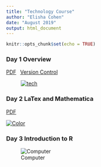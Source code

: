 ```yaml
---
title: "Technology Course"
author: "Elisha Cohen"
date: "August 2019"
output: html_document
---
```


```r
knitr::opts_chunk$set(echo = TRUE)
```

### Day 1 Overview

[<i class="fa fa-file-pdf-o" aria-hidden="true"></i> PDF][day1-pdf]&ensp;
[<i class="fa fa-file-pdf-o" aria-hidden="true"></i> Version Control][vc-html]

<figure class="fullwidth">

[![tech][tech-icon]][day1-pdf]


</figure>
[tech-icon]: /img/tech-icon.png
[test-html]: /slides/test-slides.html
[day1-pdf]: /tex/tech-course-Day1.pdf
[vc-html]: /slides/Verson-Control.html

### Day 2 LaTex and Mathematica

[<i class="fa fa-file-pdf-o" aria-hidden="true"></i> PDF][day2-pdf]&ensp;

[![Color][color-stripes-jpg]][day2-pdf]
</figure>
[color-stripes-jpg]: /img/color-stripes.jpg
[day2-pdf]: /PDFs/Tech-course-Day2-FA19.pdf

### Day 3 Introduction to R
![Computer][computer-jpg]
</figure>
[computer-jpg]: /img/computer.jpg